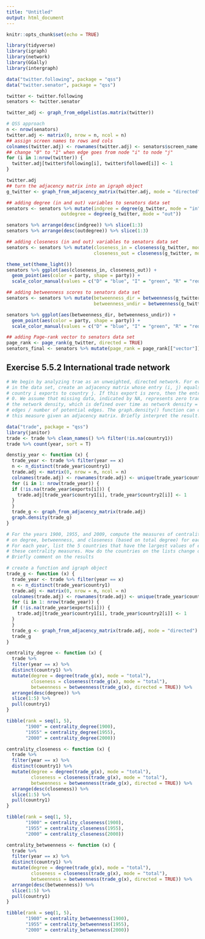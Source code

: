 ```yaml
---
title: "Untitled"
output: html_document
---
```


```r
knitr::opts_chunk$set(echo = TRUE)
```

```r
library(tidyverse)
library(igraph)
library(network)
library(GGally)
library(intergraph)

data("twitter.following", package = "qss")
data("twitter.senator", package = "qss")

twitter <- twitter.following
senators <- twitter.senator
```

```r
twitter_adj <- graph_from_edgelist(as.matrix(twitter))
```

```r
# QSS approach
n <- nrow(senators)
twitter.adj <- matrix(0, nrow = n, ncol = n)
## assign screen names to rows and cols
colnames(twitter.adj) <- rownames(twitter.adj) <- senators$screen_name 
## change "0" to "1" when edge goes from node "i" to node "j"
for (i in 1:nrow(twitter)) {
  twitter.adj[twitter$following[i], twitter$followed[i]] <- 1
} 

twitter.adj
## turn the adjacency matrix into an igraph object
g_twitter <- graph_from_adjacency_matrix(twitter.adj, mode = "directed", diag = FALSE)

## adding degree (in and out) variables to senators data set
senators <- senators %>% mutate(indgree = degree(g_twitter, mode = "in"), 
                    outdegree = degree(g_twitter, mode = "out"))

senators %>% arrange(desc(indgree)) %>% slice(1:3)
senators %>% arrange(desc(outdegree)) %>% slice(1:3)

## adding closeness (in and out) variables to senators data set
senators <- senators %>% mutate(closeness_in = closeness(g_twitter, mode = "in"), 
                                closeness_out = closeness(g_twitter, mode = "out"))

theme_set(theme_light())
senators %>% ggplot(aes(closeness_in, closeness_out)) + 
  geom_point(aes(color = party, shape = party)) +
  scale_color_manual(values = c("D" = "blue", "I" = "green", "R" = "red"))

## adding betweenness scores to senators data set
senators <- senators %>% mutate(betweenness_dir = betweenness(g_twitter, directed = TRUE), 
                                betweenness_undir = betweenness(g_twitter, directed = FALSE)) 

senators %>% ggplot(aes(betweenness_dir, betweenness_undir)) + 
  geom_point(aes(color = party, shape = party)) +
  scale_color_manual(values = c("D" = "blue", "I" = "green", "R" = "red"))

## adding Page-rank vector to senators data set
page_rank <- page_rank(g_twitter, directed = TRUE)
senators_final <- senators %>% mutate(page_rank = page_rank[["vector"]])
```

## Exercise 5.5.2 International trade network
```r
# We begin by analyzing trae as an unweighted, directed network. For every year
# in the data set, create an adjacency matrix whose entry (i, j) equals 1 if
# country i exports to country j. If this export is zero, then the entry equals
# 0. We assume that missing data, indicated by NA, represents zero trade. Plot
# the network density, which is defined over time as network density = number of
# edges / number of potential edges. The graph.density() function can compute
# this measure given an adjacency matrix. Briefly interpret the result.

data("trade", package = "qss")
library(janitor)
trade <- trade %>% clean_names() %>% filter(!is.na(country1))
trade %>% count(year, sort = T)

denstiy_year <- function (x) {
  trade_year <- trade %>% filter(year == x) 
  n <- n_distinct(trade_year$country1)
  trade.adj <- matrix(0, nrow = n, ncol = n)
  colnames(trade.adj) <- rownames(trade.adj) <- unique(trade_year$country1)
  for (i in 1: nrow(trade_year)) { 
  if (!is.na(trade_year$exports[i])) {
    trade.adj[trade_year$country1[i], trade_year$country2[i]] <- 1
  }
  }
  trade_g <- graph_from_adjacency_matrix(trade.adj)
  graph.density(trade_g)
}

```

```r
# For the years 1900, 1955, and 2009, compute the measures of centrality based
# on degree, betweenness, and closeness (based on total degree) for each year.
# For each year, list the 5 countries that have the largest values of each of
# these centrality measures. How do the countries on the lists change over time?
# Briefly comment on the results

# create a function and igraph object
trade_g <- function (x) {
  trade_year <- trade %>% filter(year == x) 
  n <- n_distinct(trade_year$country1)
  trade.adj <- matrix(0, nrow = n, ncol = n)
  colnames(trade.adj) <- rownames(trade.adj) <- unique(trade_year$country1)
  for (i in 1: nrow(trade_year)) { 
  if (!is.na(trade_year$exports[i])) {
    trade.adj[trade_year$country1[i], trade_year$country2[i]] <- 1
  }
  }
  trade_g <- graph_from_adjacency_matrix(trade.adj, mode = "directed")
  trade_g
}

centrality_degree <- function (x) {
  trade %>% 
  filter(year == x) %>% 
  distinct(country1) %>% 
  mutate(degree = degree(trade_g(x), mode = "total"), 
         closeness = closeness(trade_g(x), mode = "total"), 
         betweenness = betweenness(trade_g(x), directed = TRUE)) %>% 
  arrange(desc(degree)) %>% 
  slice(1:5) %>% 
  pull(country1)
}

tibble(rank = seq(1, 5), 
       "1900" = centrality_degree(1900), 
       "1955" = centrality_degree(1955), 
       "2000" = centrality_degree(2000))

centrality_closeness <- function (x) {
  trade %>% 
  filter(year == x) %>% 
  distinct(country1) %>% 
  mutate(degree = degree(trade_g(x), mode = "total"), 
         closeness = closeness(trade_g(x), mode = "total"), 
         betweenness = betweenness(trade_g(x), directed = TRUE)) %>% 
  arrange(desc(closeness)) %>% 
  slice(1:5) %>% 
  pull(country1)
}

tibble(rank = seq(1, 5), 
       "1900" = centrality_closeness(1900), 
       "1955" = centrality_closeness(1955), 
       "2000" = centrality_closeness(2000))

centrality_betweenness <- function (x) {
  trade %>% 
  filter(year == x) %>% 
  distinct(country1) %>% 
  mutate(degree = degree(trade_g(x), mode = "total"), 
         closeness = closeness(trade_g(x), mode = "total"), 
         betweenness = betweenness(trade_g(x), directed = TRUE)) %>% 
  arrange(desc(betweenness)) %>% 
  slice(1:5) %>% 
  pull(country1)
}

tibble(rank = seq(1, 5), 
       "1900" = centrality_betweenness(1900), 
       "1955" = centrality_betweenness(1955), 
       "2000" = centrality_betweenness(2000))
```
